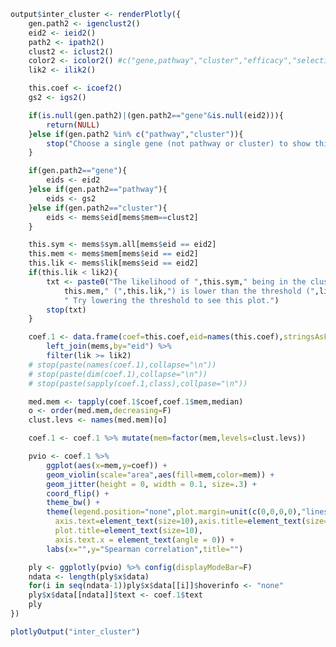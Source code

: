 ```r
output$inter_cluster <- renderPlotly({
	gen.path2 <- igenclust2() 
	eid2 <- ieid2() 
	path2 <- ipath2() 
	clust2 <- iclust2()
	color2 <- icolor2() #c("gene,pathway","cluster","efficacy","selectivity"),
	lik2 <- ilik2()

	this.coef <- icoef2()
	gs2 <- igs2()

	if(is.null(gen.path2)|(gen.path2=="gene"&is.null(eid2))){
		return(NULL)
	}else if(gen.path2 %in% c("pathway","cluster")){
		stop("Choose a single gene (not pathway or cluster) to show this plot.")
	}

	if(gen.path2=="gene"){
		eids <- eid2
	}else if(gen.path2=="pathway"){
		eids <- gs2
	}else if(gen.path2=="cluster"){
		eids <- mems$eid[mems$mem==clust2]
	}

	this.sym <- mems$sym.all[mems$eid == eid2]
	this.mem <- mems$mem[mems$eid == eid2]
	this.lik <- mems$lik[mems$eid == eid2]
	if(this.lik < lik2){
		txt <- paste0("The likelihood of ",this.sym," being in the cluster ",
			this.mem," (",this.lik,") is lower than the threshold (",lik2,").",
			" Try lowering the threshold to see this plot.")
		stop(txt)
	}

	coef.1 <- data.frame(coef=this.coef,eid=names(this.coef),stringsAsFactors=FALSE) %>%
		left_join(mems,by="eid") %>% 
		filter(lik >= lik2)
	# stop(paste(names(coef.1),collapse="\n"))	
	# stop(paste(dim(coef.1),collapse="\n"))			
	# stop(paste(sapply(coef.1,class),collpase="\n"))

	med.mem <- tapply(coef.1$coef,coef.1$mem,median)
	o <- order(med.mem,decreasing=F)
	clust.levs <- names(med.mem)[o]

	coef.1 <- coef.1 %>% mutate(mem=factor(mem,levels=clust.levs)) 

	pvio <- coef.1 %>%
		ggplot(aes(x=mem,y=coef)) +
		geom_violin(scale="area",aes(fill=mem,color=mem)) +
		geom_jitter(height = 0, width = 0.1, size=.3) +
		coord_flip() +
		theme_bw() +
		theme(legend.position="none",plot.margin=unit(c(0,0,0,0),"lines"),
		  axis.text=element_text(size=10),axis.title=element_text(size=10),
		  plot.title=element_text(size=10),
		  axis.text.x = element_text(angle = 0)) +
		labs(x="",y="Spearman correlation",title="")

	ply <- ggplotly(pvio) %>% config(displayModeBar=F)
	ndata <- length(ply$x$data)
	for(i in seq(ndata-1))ply$x$data[[i]]$hoverinfo <- "none"
    ply$x$data[[ndata]]$text <- coef.1$text
	ply
})
```
```r
plotlyOutput("inter_cluster")
```
